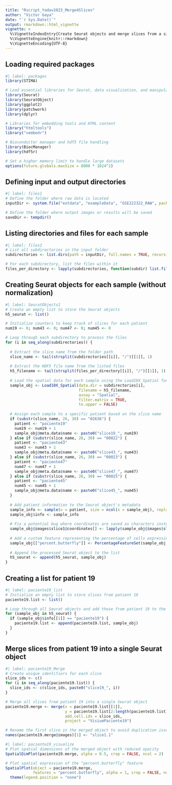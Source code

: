 ```yaml
---
title: "Rscript_Yadav2023_Merge4Slices"
author: "Victor Gaya"
date: "`r Sys.Date()`"
output: rmarkdown::html_vignette
vignette: >
  %\VignetteIndexEntry{Create Seurat objects and merge slices from a single patient}
  %\VignetteEngine{knitr::rmarkdown}
  %\VignetteEncoding{UTF-8}
---
```

## Loading required packages
```r
#| label: packages
library(STIMA)

# Load essential libraries for Seurat, data visualization, and manipulation
library(Seurat)
library(SeuratObject)
library(ggplot2)
library(patchwork)
library(dplyr)

# Libraries for embedding tools and HTML content
library("htmltools")
library("vembedr")

# Bioconductor manager and hdf5 file handling
library(BiocManager)
library(hdf5r)

# Set a higher memory limit to handle large datasets
options(future.globals.maxSize = 8000 * 1024^2)
```
## Defining input and output directories
```r
#| label: files1
# Define the folder where raw data is located
inputDir <- system.file("extdata", "exampleData", "GSE222322_RAW", package = "STIMA")

# Define the folder where output images or results will be saved
saveDir <- tempdir()
```
## Listing directories and files for each sample
```r
#| label: files2
# List all subdirectories in the input folder
subdirectories <- list.dirs(path = inputDir, full.names = TRUE, recursive = FALSE)

# For each subdirectory, list the files within it
files_per_directory <- lapply(subdirectories, function(subdir) list.files(path = subdir, full.names = TRUE))
```
## Creating Seurat objects for each sample (without normalization)
```r
#| label: SeuratObjects1
# Create an empty list to store the Seurat objects
h5_seurat <- list()

# Initialize counters to keep track of slices for each patient
num19 <- 0; num43 <- 0; num47 <- 0; num45 <- 0

# Loop through each subdirectory to process the files
for (i in seq_along(subdirectories)) {
  
  # Extract the slice name from the folder path
  slice_name <- tail(strsplit(subdirectories[[i]], "/")[[1]], 1)
  
  # Extract the HDF5 file name from the listed files
  h5_filename <- tail(strsplit(files_per_directory[[i]], "/")[[1]], 1)
  
  # Load the spatial data for each sample using the Load10X_Spatial function
  sample_obj <- Load10X_Spatial(data.dir = subdirectories[i], 
                                filename = h5_filename, 
                                assay = "Spatial",
                                filter.matrix = TRUE, 
                                to.upper = FALSE)
  
  # Assign each sample to a specific patient based on the slice name
  if (substr(slice_name, 26, 30) == "02636") { 
    patient <- "paciente19"
    num19 <- num19 + 1 
    sample_obj@meta.data$name <- paste0("slice19_", num19)
  } else if (substr(slice_name, 26, 30) == "00022") { 
    patient <- "paciente43"
    num43 <- num43 + 1
    sample_obj@meta.data$name <- paste0("slice43_", num43)
  } else if (substr(slice_name, 26, 30) == "00023") { 
    patient <- "paciente47"
    num47 <- num47 + 1
    sample_obj@meta.data$name <- paste0("slice47_", num47)
  } else if (substr(slice_name, 26, 30) == "00025") { 
    patient <- "paciente45"
    num45 <- num45 + 1
    sample_obj@meta.data$name <- paste0("slice45_", num45)
  }
  
  # Add patient information to the Seurat object's metadata
  sample_info <- sample(x = patient, size = ncol(x = sample_obj), replace = TRUE)
  sample_obj$info <- sample_info
  
  # Fix a potential bug where coordinates are saved as characters instead of integers
  sample_obj@images$slice1@coordinates[] <- lapply(sample_obj@images$slice1@coordinates, as.integer)
  
  # Add a custom feature representing the percentage of cells expressing certain genes
  sample_obj[["percent.butterfly"]] <- PercentageFeatureSet(sample_obj, features = c("SNAP25", "MAP2", "RBFOX3", "SYP"))
  
  # Append the processed Seurat object to the list
  h5_seurat <- append(h5_seurat, sample_obj)
}
```
## Creating a list for patient 19
```r
#| label: paciente19_list
# Initialize an empty list to store slices from patient 19
paciente19.list <- list()

# Loop through all Seurat objects and add those from patient 19 to the list
for (sample_obj in h5_seurat) {
  if (sample_obj$info[[1]] == "paciente19") {
    paciente19.list <- append(paciente19.list, sample_obj)
  }
}
```
## Merge slices from patient 19 into a single Seurat object
```r
#| label: paciente19_Merge
# Create unique identifiers for each slice
slice_ids <- c()
for (i in seq_along(paciente19.list)) { 
  slice_ids <- c(slice_ids, paste0("slice19_", i)) 
}

# Merge all slices from patient 19 into a single Seurat object
paciente19.merge <- merge(x = paciente19.list[[1]], 
                          y = paciente19.list[2:length(paciente19.list)], 
                          add.cell.ids = slice_ids, 
                          project = "VisiumPaciente19")

# Rename the first slice in the merged object to avoid duplication issues
names(paciente19.merge@images)[1] <- "slice1.1"
```
```r
#| label: paciente19_visualize
# Plot spatial dimensions of the merged object with reduced opacity
SpatialDimPlot(paciente19.merge, alpha = 0.5, crop = FALSE, ncol = 2)

# Plot spatial expression of the "percent.butterfly" feature
SpatialPlot(object = paciente19.merge, 
            features = "percent.butterfly", alpha = 1, crop = FALSE, ncol = 2) & 
  theme(legend.position = "none")
```
